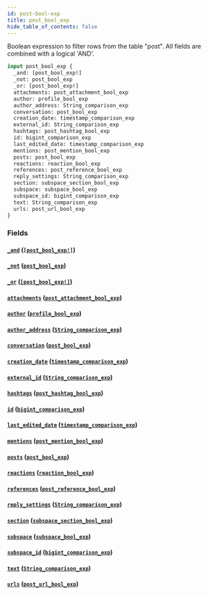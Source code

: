 ```yaml
---
id: post-bool-exp
title: post_bool_exp
hide_table_of_contents: false
---
```



Boolean expression to filter rows from the table "post". All fields are combined with a logical 'AND'.

```graphql
input post_bool_exp {
  _and: [post_bool_exp!]
  _not: post_bool_exp
  _or: [post_bool_exp!]
  attachments: post_attachment_bool_exp
  author: profile_bool_exp
  author_address: String_comparison_exp
  conversation: post_bool_exp
  creation_date: timestamp_comparison_exp
  external_id: String_comparison_exp
  hashtags: post_hashtag_bool_exp
  id: bigint_comparison_exp
  last_edited_date: timestamp_comparison_exp
  mentions: post_mention_bool_exp
  posts: post_bool_exp
  reactions: reaction_bool_exp
  references: post_reference_bool_exp
  reply_settings: String_comparison_exp
  section: subspace_section_bool_exp
  subspace: subspace_bool_exp
  subspace_id: bigint_comparison_exp
  text: String_comparison_exp
  urls: post_url_bool_exp
}
```


### Fields

#### [`_and`](#) ([`[post_bool_exp!]`](../inputs/post-bool-exp))




#### [`_not`](#) ([`post_bool_exp`](../inputs/post-bool-exp))




#### [`_or`](#) ([`[post_bool_exp!]`](../inputs/post-bool-exp))




#### [`attachments`](#) ([`post_attachment_bool_exp`](../inputs/post-attachment-bool-exp))




#### [`author`](#) ([`profile_bool_exp`](../inputs/profile-bool-exp))




#### [`author_address`](#) ([`String_comparison_exp`](../inputs/string-comparison-exp))




#### [`conversation`](#) ([`post_bool_exp`](../inputs/post-bool-exp))




#### [`creation_date`](#) ([`timestamp_comparison_exp`](../inputs/timestamp-comparison-exp))




#### [`external_id`](#) ([`String_comparison_exp`](../inputs/string-comparison-exp))




#### [`hashtags`](#) ([`post_hashtag_bool_exp`](../inputs/post-hashtag-bool-exp))




#### [`id`](#) ([`bigint_comparison_exp`](../inputs/bigint-comparison-exp))




#### [`last_edited_date`](#) ([`timestamp_comparison_exp`](../inputs/timestamp-comparison-exp))




#### [`mentions`](#) ([`post_mention_bool_exp`](../inputs/post-mention-bool-exp))




#### [`posts`](#) ([`post_bool_exp`](../inputs/post-bool-exp))




#### [`reactions`](#) ([`reaction_bool_exp`](../inputs/reaction-bool-exp))




#### [`references`](#) ([`post_reference_bool_exp`](../inputs/post-reference-bool-exp))




#### [`reply_settings`](#) ([`String_comparison_exp`](../inputs/string-comparison-exp))




#### [`section`](#) ([`subspace_section_bool_exp`](../inputs/subspace-section-bool-exp))




#### [`subspace`](#) ([`subspace_bool_exp`](../inputs/subspace-bool-exp))




#### [`subspace_id`](#) ([`bigint_comparison_exp`](../inputs/bigint-comparison-exp))




#### [`text`](#) ([`String_comparison_exp`](../inputs/string-comparison-exp))




#### [`urls`](#) ([`post_url_bool_exp`](../inputs/post-url-bool-exp))






